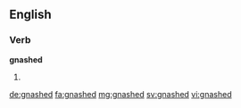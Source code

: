 ==English==

===Verb===
'''gnashed'''
# {{past of|gnash}}

[[de:gnashed]]
[[fa:gnashed]]
[[mg:gnashed]]
[[sv:gnashed]]
[[vi:gnashed]]